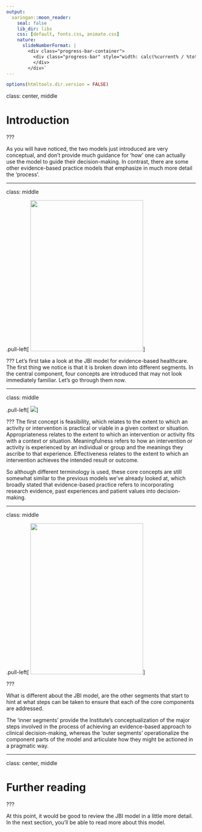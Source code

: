 ```yaml
---
output:
  xaringan::moon_reader:
    seal: false
    lib_dir: libs
    css: [default, fonts.css, animate.css]
    nature:
      slideNumberFormat: |
        <div class="progress-bar-container">
          <div class="progress-bar" style="width: calc(%current% / %total% * 100%);">
          </div>
        </div>`
---
```


```r
options(htmltools.dir.version = FALSE)
```


class: center, middle

# Introduction

???

As you will have noticed, the two models just introduced are very conceptual, and don't provide much guidance for 'how' one can actually use the model to guide their decision-making. In contrast, there are some other evidence-based practice models that emphasize in much more detail the 'process'.

---

class: middle

.pull-left[
<img src="https://aconway.dev/images/JBI.png" height="400px" width="300px">
]

???
Let's first take a look at the JBI model for evidence-based healthcare. The first thing we notice is that it is broken down into different segments. In the central component, four concepts are introduced that may not look immediately familiar. Let's go through them now. 

---


class: middle

.pull-left[
<img src="https://aconway.dev/images/jbiInner.png"  >
]

???
The first concept is feasibility, which  relates to the extent to which an activity or intervention is practical or viable in a given context or situation.
Appropriateness relates to the extent to which an intervention or activity fits with a context or situation.
Meaningfulness refers to how an intervention or activity is experienced by an individual or group and the meanings they ascribe to that experience.
Effectiveness relates to the extent to which an intervention achieves the intended result or outcome. 

So although different terminology is used, these core concepts are still somewhat similar to the previous models we've already looked at, which broadly stated that evidence-based practice refers to incorporating research evidence, past experiences and patient values into decision-making. 


---

class: middle

.pull-left[
<img src="https://aconway.dev/images/JBI.png" height="400px" width="300px">
]

???

What is different about the JBI model, are the other segments that start to hint at what steps can be taken to ensure that each of the core components are addressed. 

The ‘inner segments’ provide the Institute’s conceptualization of the major steps involved in the process of achieving an evidence-based approach to clinical decision-making, whereas the ‘outer segments’ operationalize the component parts of the model and articulate how they might be actioned in a pragmatic way.

---

class: center, middle

# Further reading

???

At this point, it would be good to review the JBI model in a little more detail. In the next section, you'll be able to read more about this model.

